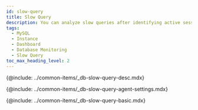 ```yaml
---
id: slow-query
title: Slow Query
description: You can analyze slow queries after identifying active sessions at a specific time point.
tags:
  - MySQL
  - Instance
  - Dashboard
  - Database Monitoring
  - Slow Query
toc_max_heading_level: 2
---
```


<!-- Overview -->

{@include: ../common-items/_db-slow-query-desc.mdx}

<!-- 슬로우 쿼리 에이전트 설정 -->

{@include: ../common-items/_db-slow-query-agent-settings.mdx}

<!-- 기본 화면 안내 -->

{@include: ../common-items/_db-slow-query-basic.mdx} 
